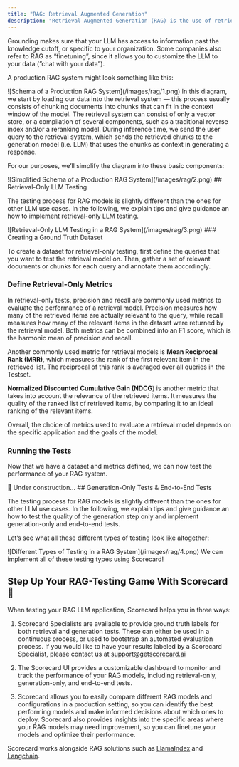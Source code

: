 ```yaml
---
title: "RAG: Retrieval Augmented Generation"
description: "Retrieval Augmented Generation (RAG) is the use of retrieval methods (e.g. via search and vector stores) to provide generative models with additional context, or *grounding*."
---
```


Grounding makes sure that your LLM has access to information past the knowledge cutoff, or specific to your organization. Some companies also refer to RAG as “finetuning”, since it allows you to customize the LLM to your data (”chat with your data”).

A production RAG system might look something like this:
<Frame caption="Schema of a Production RAG System">
![Schema of a Production RAG System](/images/rag/1.png)
</Frame>
In this diagram, we start by loading our data into the retrieval system — this process usually consists of chunking documents into chunks that can fit in the context window of the model. The retrieval system can consist of only a vector store, or a compilation of several components, such as a traditional reverse index and/or a reranking model. During inference time, we send the user query to the retrieval system, which sends the retrieved chunks to the generation model (i.e. LLM) that uses the chunks as context in generating a response.

For our purposes, we’ll simplify the diagram into these basic components:
<Frame caption="Simplified Schema of a Production RAG System">
![Simplified Schema of a Production RAG System](/images/rag/2.png)
</Frame>
## Retrieval-Only LLM Testing

The testing process for RAG models is slightly different than the ones for other LLM use cases. In the following, we explain tips and give guidance an how to implement retrieval-only LLM testing.
<Frame caption="Retrieval-Only LLM Testing in a RAG System">
![Retrieval-Only LLM Testing in a RAG System](/images/rag/3.png)
</Frame>
### Creating a Ground Truth Dataset

To create a dataset for retrieval-only testing, first define the queries that you want to test the retrieval model on. Then, gather a set of relevant documents or chunks for each query and annotate them accordingly.

### Define Retrieval-Only Metrics

In retrieval-only tests, precision and recall are commonly used metrics to evaluate the performance of a retrieval model. Precision measures how many of the retrieved items are actually relevant to the query, while recall measures how many of the relevant items in the dataset were returned by the retrieval model. Both metrics can be combined into an F1 score, which is the harmonic mean of precision and recall.

Another commonly used metric for retrieval models is **Mean Reciprocal Rank (MRR)**, which measures the rank of the first relevant item in the retrieved list. The reciprocal of this rank is averaged over all queries in the Testset.

**Normalized Discounted Cumulative Gain (NDCG**) is another metric that takes into account the relevance of the retrieved items. It measures the quality of the ranked list of retrieved items, by comparing it to an ideal ranking of the relevant items.

Overall, the choice of metrics used to evaluate a retrieval model depends on the specific application and the goals of the model.

### Running the Tests

Now that we have a dataset and metrics defined, we can now test the performance of your RAG system.

<Warning>
🚧 Under construction…
</Warning>
## Generation-Only Tests & End-to-End Tests

The testing process for RAG models is slightly different than the ones for other LLM use cases. In the following, we explain tips and give guidance an how to test the quality of the generation step only and implement generation-only and end-to-end tests.

Let’s see what all these different types of testing look like altogether:
<Frame caption="Different Types of Testing in a RAG System">
![Different Types of Testing in a RAG System](/images/rag/4.png)
</Frame>
We can implement all of these testing types using Scorecard!

## Step Up Your RAG-Testing Game With Scorecard 🚀

When testing your RAG LLM application, Scorecard helps you in three ways:

1. Scorecard Specialists are available to provide ground truth labels for both retrieval and generation tests. These can either be used in a continuous process, or used to bootstrap an automated evaluation process. If you would like to have your results labeled by a Scorecard Specialist, please contact us at [support@getscorecard.ai](mailto:support@getscorecard.ai)

2. The Scorecard UI provides a customizable dashboard to monitor and track the performance of your RAG models, including retrieval-only, generation-only, and end-to-end tests.

3. Scorecard allows you to easily compare different RAG models and configurations in a production setting, so you can identify the best performing models and make informed decisions about which ones to deploy. Scorecard also provides insights into the specific areas where your RAG models may need improvement, so you can finetune your models and optimize their performance.

Scorecard works alongside RAG solutions such as [LlamaIndex](https://www.llamaindex.ai/) and [Langchain](https://www.langchain.com/).
